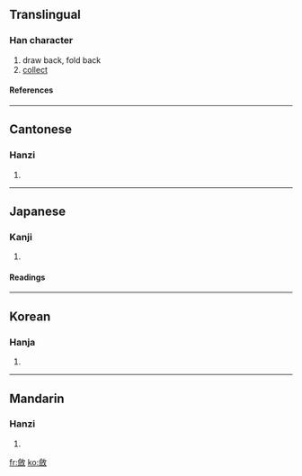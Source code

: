 {{see|敛}}

==Translingual==
===Han character===
{{Han char|rn=66|rad=攴|as=13|sn=17|four=8884<sub>0</sub>|canj=人人人大 (OOOK)}}
# draw back, fold back
# [[collect]]
====References====
{{Han ref|kx=0476.020|dkj=13407|dj=0830.330|hdz=21478.070|uh=6582|ud=25986|bh=C0C4|bd=49348}}
----
==Cantonese==
===Hanzi===
{{yue-hanzi|jyut=|y=lim6}}
# {{defn|Cantonese}}
----
==Japanese==
===Kanji===
{{ja-kanji|grade=|rs=攴13}}
# {{defn|Japanese}} 
====Readings====
{{ja-readings|on=[[れん]] (ren)|kun=[[おさめる]] (osameru)}}
----
==Korean==
===Hanja===
{{ko-hanja|hangeul=렴>염|eumhun=|rv=ryeom>yeom|mr=ryŏm>yŏm|y=leym>eym}}
# {{defn|Korean}}
----
==Mandarin==
===Hanzi===
{{cmn-hanzi|sim=敛|pin=[[liǎn]] (lian3), [[liàn]] (lian4)|wg=lien<sup>3</sup>, lien<sup>4</sup>}}
# {{defn|Mandarin}}

[[fr:斂]]
[[ko:斂]]